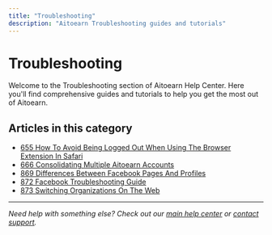```yaml
---
title: "Troubleshooting"
description: "Aitoearn Troubleshooting guides and tutorials"
---
```

# Troubleshooting

Welcome to the Troubleshooting section of Aitoearn Help Center. Here you'll find comprehensive guides and tutorials to help you get the most out of Aitoearn.

## Articles in this category

- [655 How To Avoid Being Logged Out When Using The Browser Extension In Safari](655-how-to-avoid-being-logged-out-when-using-the-browser-extension-in-safari)
- [666 Consolidating Multiple Aitoearn Accounts](666-consolidating-multiple-aitoearn-accounts)
- [869 Differences Between Facebook Pages And Profiles](869-differences-between-facebook-pages-and-profiles)
- [872 Facebook Troubleshooting Guide](872-facebook-troubleshooting-guide)
- [873 Switching Organizations On The Web](873-switching-organizations-on-the-web)

---

*Need help with something else? Check out our [main help center](/en/help-center) or [contact support](mailto:hello@aitoearn.com).*
